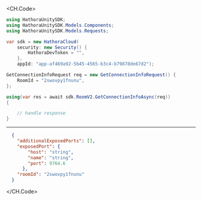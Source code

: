 
<CH.Code>
```csharp GetConnectionInfo.cs
using HathoraUnitySDK;
using HathoraUnitySDK.Models.Components;
using HathoraUnitySDK.Models.Requests;

var sdk = new HathoraCloud(
    security: new Security() {
        HathoraDevToken = "",
    },
    appId: "app-af469a92-5b45-4565-b3c4-b79878de67d2");

GetConnectionInfoRequest req = new GetConnectionInfoRequest() {
    RoomId = "2swovpy1fnunu",
};

using(var res = await sdk.RoomV2.GetConnectionInfoAsync(req))
{

    // handle response
}
```
---

```json Example Response
  {
    "additionalExposedPorts": [],
    "exposedPort": {
        "host": "string",
        "name": "string",
        "port": 9764.6
      },
    "roomId": "2swovpy1fnunu"
  }
```
</CH.Code>
